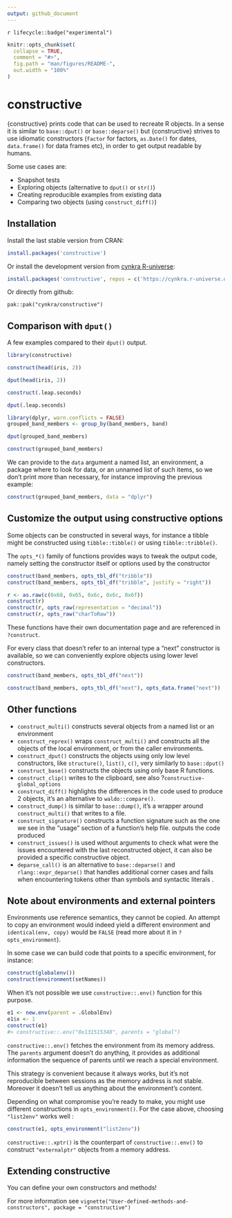 ```yaml
---
output: github_document
---
```


<!-- README.md is generated from README.Rmd. Please edit that file -->

`r lifecycle::badge("experimental")`

```r
knitr::opts_chunk$set(
  collapse = TRUE,
  comment = "#>",
  fig.path = "man/figures/README-",
  out.width = "100%"
)
```

# constructive 

{constructive} prints code that can be used to recreate R objects. In a sense it
is similar to `base::dput()` or `base::deparse()` but {constructive} strives to use idiomatic constructors
(`factor` for factors, `as.Date()` for dates, `data.frame()` for data frames etc),
in order to get output readable by humans.

Some use cases are: 

* Snapshot tests
* Exploring objects (alternative to `dput()` or `str()`)
* Creating reproducible examples from existing data
* Comparing two objects (using `construct_diff()`)

## Installation

Install the last stable version from CRAN:

```r
install.packages('constructive')
```

Or install the development version from [cynkra R-universe](https://cynkra.r-universe.dev):

```r
install.packages('constructive', repos = c('https://cynkra.r-universe.dev', 'https://cloud.r-project.org'))
```

Or directly from github:

```
pak::pak("cynkra/constructive")
```

## Comparison with `dput()`

A few examples compared to their `dput()` output.

```r
library(constructive)

construct(head(iris, 2))

dput(head(iris, 2))

construct(.leap.seconds)

dput(.leap.seconds)

library(dplyr, warn.conflicts = FALSE)
grouped_band_members <- group_by(band_members, band)

dput(grouped_band_members)

construct(grouped_band_members)
```

We can provide to the `data` argument a named list, an environment, a package where to look
for data, or an unnamed list of such items, so we don't print more than necessary, for instance improving the previous example:

```r
construct(grouped_band_members, data = "dplyr")
```

## Customize the output using constructive options

Some objects can be constructed in several ways, for instance a tibble
might be constructed using `tibble::tibble()` or using `tibble::tribble()`.

The `opts_*()` family of functions provides ways to tweak the output code, namely
setting the constructor itself or options used by the constructor

```r
construct(band_members, opts_tbl_df("tribble"))
construct(band_members, opts_tbl_df("tribble", justify = "right"))

r <- as.raw(c(0x68, 0x65, 0x6c, 0x6c, 0x6f))
construct(r)
construct(r, opts_raw(representation = "decimal"))
construct(r, opts_raw("charToRaw"))
```

These functions have their own documentation page and are referenced in `?construct`.

For every class that doesn't refer to an internal type a "next" constructor is
available, so we can conveniently explore objects using lower level constructors.

```r
construct(band_members, opts_tbl_df("next"))

construct(band_members, opts_tbl_df("next"), opts_data.frame("next"))
```
## Other functions

* `construct_multi()` constructs several objects from a named list or an environment
* `construct_reprex()` wraps `construct_multi()`  and constructs all
  the objects of the local environment, or from the caller environments.
* `construct_dput()` constructs the objects using only low level constructors,
   like `structure()`, `list()`, `c()`, very similarly to `base::dput()`
* `construct_base()` constructs the objects using only base R functions.
* `construct_clip()` writes to the clipboard, see also ?`constructive-global_options`
* `construct_diff()` highlights the differences in the code used to produce 2 objects,
  it's an alternative to `waldo::compare()`.
* `construct_dump()` is similar to `base::dump()`, it's a wrapper around `construct_multi()`
  that writes to a file.
* `construct_signature()` constructs a function signature such as the one we see in the
  "usage" section of a function's help file.
outputs the code produced  
* `construct_issues()` is used without arguments to check what were the issues encountered
  with the last reconstructed object, it can also be provided a specific constructive object.
* `deparse_call()` is an alternative to `base::deparse()` and `rlang::expr_deparse()` that 
  handles additional corner cases and fails when encountering tokens other than symbols 
  and syntactic literals .

## Note about environments and external pointers

Environments use reference semantics, they cannot be copied.
An attempt to copy an environment would indeed yield a different environment and `identical(env, copy)` would be `FALSE`
(read more about it in `?opts_environment`).

In some case we can build code that points to a specific environment, for instance:

```r
construct(globalenv())
construct(environment(setNames))
```

When it's not possible we use `constructive::.env()` function for this purpose.

```r
e1 <- new.env(parent = .GlobalEnv)
e1$x <- 1
construct(e1)
#> constructive::.env("0x131515348", parents = "global")
```

`constructive::.env()`  fetches the environment from its memory address. The `parents`
argument doesn't do anything, it provides as additional information the sequence 
of parents until we reach a special environment.

This strategy is convenient because it always works, but it's not reproducible
between sessions as the memory address is not stable. Moreover it doesn't tell
us anything about the environment's content.

Depending on what compromise you're ready to make, you might use different
constructions in `opts_environment()`. For the case above, choosing `"list2env"`
works well :

```r
construct(e1, opts_environment("list2env"))
```

`constructive::.xptr()` is the counterpart of `constructive::.env()`
to construct `"externalptr"` objects from a memory address.

## Extending constructive

You can define your own constructors and methods! 

For more information see `vignette("User-defined-methods-and-constructors", package = "constructive")`

